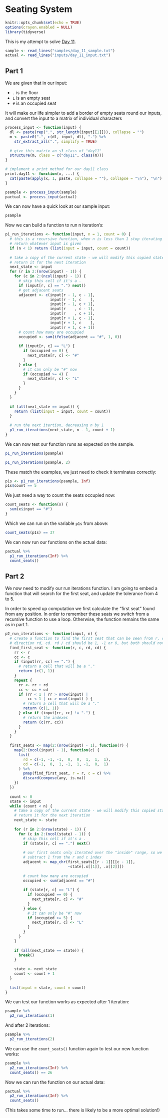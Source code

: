 # Seating System

```r
knitr::opts_chunk$set(echo = TRUE)
options(crayon.enabled = NULL)
library(tidyverse)
```

This is my attempt to solve [Day 11](https://adventofcode.com/2020/day/11).

```r
sample <- read_lines("samples/day_11_sample.txt")
actual <- read_lines("inputs/day_11_input.txt")
```

## Part 1

We are given that in our input:

- `.` is the floor
- `L` is an empty seat
- `#` is an occupied seat

It will make our life simpler to add a border of empty seats round our inputs, and convert the input to a matrix of
individual characters

```r
process_input <- function(input) {
  dl <- paste(rep(".", str_length(input[[1]])), collapse = "")
  m <- paste0(".", c(dl, input, dl), ".") %>%
    str_extract_all(".", simplify = TRUE)
  
  # give this matrix an s3 class of "day11"
  structure(m, class = c("day11", class(m)))
}

# implement a print method for our day11 class
print.day11 <- function(x, ...) {
  cat(paste(apply(x, 1, paste, collapse = ""), collapse = "\n"), "\n")
}

psample <- process_input(sample)
pactual <- process_input(actual)
```

We can now have a quick look at our sample input:

```r
psample
```

Now we can build a function to run n iteration's:

```r
p1_run_iterations <- function(input, n = 1, count = 0) {
  # this is a recursive function, when n is less than 1 stop iterating and
  # return whatever input is given
  if (n < 1) return (list(input = input, count = count))
  
  # take a copy of the current state - we will modify this copied state and
  # return it for the next iteration
  next_state <- input
  for (r in 2:(nrow(input) - 1)) {
    for (c in 2:(ncol(input) - 1)) {
      # skip this cell if it's a .
      if (input[r, c] == ".") next()
      # get adjacent seats
      adjacent <- c(input[r - 1, c - 1],
                    input[r - 1, c    ],
                    input[r - 1, c + 1],
                    input[r    , c - 1],
                    input[r    , c + 1],
                    input[r + 1, c - 1],
                    input[r + 1, c    ],
                    input[r + 1, c + 1])
      # count how many are occupied
      occupied <- sum(ifelse(adjacent == "#", 1, 0))
      
      if (input[r, c] == "L") {
        if (occupied == 0) {
          next_state[r, c] <- "#"
        }
      } else {
        # it can only be "#" now
        if (occupied >= 4) {
          next_state[r, c] <- "L"
        }
      }
    }
  }
  
  if (all(next_state == input)) {
    return (list(input = input, count = count))
  }
  
  # run the next itertion, decreasing n by 1
  p1_run_iterations(next_state, n - 1, count + 1)
}
```

We can now test our function runs as expected on the sample.

```r
p1_run_iterations(psample)
```

```r
p1_run_iterations(psample, 2)
```

These match the examples, we just need to check it terminates correctly:

```r
p1s <- p1_run_iterations(psample, Inf)
p1s$count == 5
```

We just need a way to count the seats occupied now:

```r
count_seats <- function(x) {
  sum(x$input == "#")
}
```

Which we can run on the variable `p1s` from above:

```r
count_seats(p1s) == 37
```

We can now run our functions on the actual data:

```r
pactual %>%
  p1_run_iterations(Inf) %>%
  count_seats()
```

## Part 2

We now need to modify our run iterations function. I am going to embed a function that will search for the first seat,
and update the tolerance from 4 to 5.

In order to speed up computation we first calculate the "first seat" found from any position. In order to remember these
seats we switch from a recursive function to use a loop. Otherwise, the function remains the same as in part 1.

```r
p2_run_iterations <- function(input, n) {
  # create a function to find the first seat that can be seen from r, c in the
  # direction rd, cd. rd / cd should be 1, -1 or 0, but both should not be 0
  find_first_seat <- function(r, c, rd, cd) {
    rr <- r
    cc <- c
    if (input[rr, cc] == ".") {
      # return a cell that will be a "."
      return (c(1, 1))
    }
    repeat {
      rr <- rr + rd
      cc <- cc + cd
      if (rr < 1 | rr > nrow(input) |
          cc < 1 | cc > ncol(input) ) {
        # return a cell that will be a "."
        return (c(1, 1))
      } else if (input[rr, cc] != ".") {
        # return the indexes
        return (c(rr, cc))
      }
    }
  }
  
  first_seats <- map(2:(nrow(input) - 1), function(r) {
    map(2:(ncol(input) - 1), function(c) {
      list(
        rd = c(-1, -1, -1,  0,  0,  1,  1,  1),
        cd = c(-1,  0,  1, -1,  1, -1,  0,  1)
      ) %>%
        pmap(find_first_seat, r = r, c = c) %>%
        discard(compose(any, is.na))
    })
  })
  
  count <- 0
  state <- input
  while (count < n) {
    # take a copy of the current state - we will modify this copied state and
    # return it for the next iteration
    next_state <- state
    
    for (r in 2:(nrow(state) - 1)) {
      for (c in 2:(ncol(state) - 1)) {
        # skip this cell if it's a .
        if (state[r, c] == ".") next()
        
        # our first seats only iterated over the "inside" range, so we need to
        # subtract 1 from the r and c index
        adjacent <- map_chr(first_seats[[r - 1]][[c - 1]],
                            ~state[.x[[1]], .x[[2]]])
        
        # count how many are occupied
        occupied <- sum(adjacent == "#")
        
        if (state[r, c] == "L") {
          if (occupied == 0) {
            next_state[r, c] <- "#"
          }
        } else {
          # it can only be "#" now
          if (occupied >= 5) {
            next_state[r, c] <- "L"
          }
        }
      }
    }
    
    if (all(next_state == state)) {
      break()
    }
    
    state <- next_state
    count <- count + 1
  }
  
  list(input = state, count = count)
}
```

We can test our function works as expected after 1 iteration:

```r
psample %>%
  p2_run_iterations(1) 
```

And after 2 iterations:

```r
psample %>%
  p2_run_iterations(2) 
```

We can use the `count_seats()` function again to test our new function works:

```r
psample %>%
  p2_run_iterations(Inf) %>%
  count_seats() == 26
```

Now we can run the function on our actual data:

```r
pactual %>%
  p2_run_iterations(Inf) %>%
  count_seats()
```

(This takes some time to run... there is likely to be a more optimal solution!)
